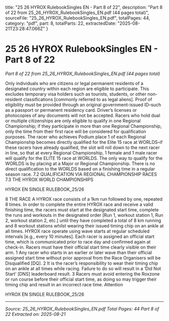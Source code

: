   title: "25 26 HYROX RulebookSingles EN - Part 8 of 22",
  description: "Part 8 of 22 from 25_26_HYROX_RulebookSingles_EN.pdf (44 pages total)",
  sourceFile: "25_26_HYROX_RulebookSingles_EN.pdf",
  totalPages: 44,
  category: "pdf",
  part: 8,
  totalParts: 22,
  extractedDate: "2025-08-21T23:28:47.066Z"
}

# 25 26 HYROX RulebookSingles EN - Part 8 of 22

*Part 8 of 22 from 25_26_HYROX_RulebookSingles_EN.pdf (44 pages total)*

Only individuals who are citizens or legal permanent
residents of a designated country within each region
are eligible to participate. This excludes temporary
visa holders such as tourists, students, or other non-
resident classifications [commonly referred to as
legal aliens].
Proof of eligibility must be provided through an
original government-issued ID–such as a passport
or permanent residency card. Driver’s licenses or
photocopies of any documents will not be accepted.
Racers who hold dual or multiple citizenships are only
eligible to qualify in one Regional Championship; if they
participate in more than one Regional Championship,
only the time from their first race will be considered
for qualification purposes.
The racer who achieves Podium place 1 of each
Regional Championship becomes directly qualified
for the Elite 15 race at WORLDS–if these racers have
already qualified, the slot will roll down to the next
racer in line, so that at every Regional Championship,
1 female and 1 male racer will qualify for the ELITE 15
race at WORLDS.
The only way to qualify for the WORLDS is by placing
at a Major or Regional Championship.
There is no direct qualification to the WORLDS based
on a finishing time in a regular season race.
7.2 QUALIFICATION VIA
REGIONAL CHAMPIONSHIP
RACES
7.3 THE HYROX WORLD
CHAMPIONSHIPS

HYROX EN SINGLE RULEBOOK_25/26

8 THE RACE
A HYROX race consists of a 1km run followed by one,
repeated 8 times.
In order to complete the entire HYROX race and
receive a valid finishing time, the racers must start
at the designated start time, complete the runs and
workouts in the designated order [Run 1, workout
station 1, Run 2, workout station 2, etc.] until they
have completed a total of 8 km running and 8 workout
stations whilst wearing their issued timing chip on an
ankle at all times.
HYROX race operate using wave starts at regular
scheduled intervals [e.g., every 10 minutes]. Each
racer is assigned an official start time, which is
communicated prior to race day and confirmed again
at check-in.
Racers must have their official start time clearly
visible on their arm.
1 Any racer who starts in an earlier or later wave than their
official assigned start time without prior approval from
the Race Organisers will be Disqualified [DQ].
2 It is the racer’s responsibility to wear their timing chip
on an ankle at all times while racing. Failure to do so will
result in a ‘Did Not Start’ [DNS] leaderboard result.
3 Racers must avoid entering the Roxzone or run course
before their official start time, as doing so may trigger
their timing chip and result in an incorrect race time.
Attention

HYROX EN SINGLE RULEBOOK_25/26

---

*Source: 25_26_HYROX_RulebookSingles_EN.pdf*
*Total Pages: 44*
*Part 8 of 22*
*Extracted on: 2025-08-21*
